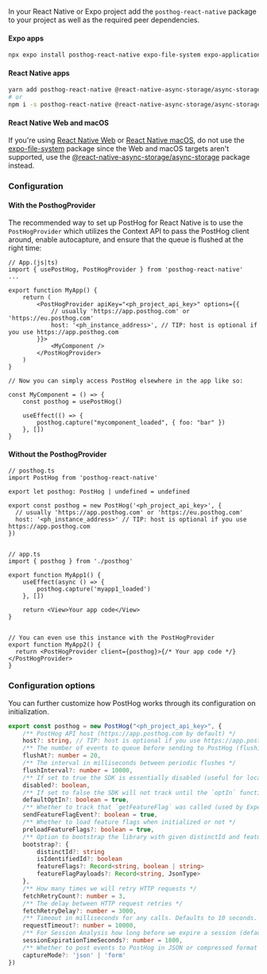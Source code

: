 In your React Native or Expo project add the `posthog-react-native` package to your project as well as the required peer dependencies.

#### Expo apps

```sh
npx expo install posthog-react-native expo-file-system expo-application expo-device expo-localization
```

#### React Native apps

```sh
yarn add posthog-react-native @react-native-async-storage/async-storage react-native-device-info
# or
npm i -s posthog-react-native @react-native-async-storage/async-storage react-native-device-info
```

#### React Native Web and macOS

If you're using [React Native Web](https://github.com/necolas/react-native-web) or [React Native macOS](https://github.com/microsoft/react-native-macos), do not use the [expo-file-system](https://github.com/expo/expo/tree/master/packages/expo-file-system) package since the Web and macOS targets aren't supported, use the [@react-native-async-storage/async-storage](https://github.com/react-native-async-storage/async-storage) package instead.

### Configuration

#### With the PosthogProvider

The recommended way to set up PostHog for React Native is to use the `PostHogProvider` which utilizes the Context API to pass the PostHog client around, enable autocapture, and ensure that the queue is flushed at the right time:

```react-native
// App.(js|ts)
import { usePostHog, PostHogProvider } from 'posthog-react-native'
...

export function MyApp() {
    return (
        <PostHogProvider apiKey="<ph_project_api_key>" options={{
            // usually 'https://app.posthog.com' or 'https://eu.posthog.com'
            host: '<ph_instance_address>', // TIP: host is optional if you use https://app.posthog.com
        }}>
            <MyComponent />
        </PostHogProvider>
    )
}

// Now you can simply access PostHog elsewhere in the app like so:

const MyComponent = () => {
    const posthog = usePostHog()

    useEffect(() => {
        posthog.capture("mycomponent_loaded", { foo: "bar" })
    }, [])
}
```

#### Without the PosthogProvider


```react-native
// posthog.ts
import PostHog from 'posthog-react-native'

export let posthog: PostHog | undefined = undefined

export const posthog = new PostHog('<ph_project_api_key>', {
  // usually 'https://app.posthog.com' or 'https://eu.posthog.com'  
  host: '<ph_instance_address>' // TIP: host is optional if you use https://app.posthog.com
})


// app.ts
import { posthog } from './posthog'

export function MyApp1() {
    useEffect(async () => {
        posthog.capture('myapp1_loaded')
    }, [])

    return <View>Your app code</View>
}


// You can even use this instance with the PostHogProvider
export function MyApp2() {
  return <PostHogProvider client={posthog}>{/* Your app code */}</PostHogProvider>
}
```

### Configuration options

You can further customize how PostHog works through its configuration on initialization.

```ts
export const posthog = new PostHog("<ph_project_api_key>", {
    /** PostHog API host (https://app.posthog.com by default) */
    host?: string, // TIP: host is optional if you use https://app.posthog.com
    /** The number of events to queue before sending to PostHog (flushing) */
    flushAt?: number = 20,
    /** The interval in milliseconds between periodic flushes */
    flushInterval?: number = 10000,
    /** If set to true the SDK is essentially disabled (useful for local environments where you don't want to track anything) */
    disabled?: boolean,
    /** If set to false the SDK will not track until the `optIn` function is called. */
    defaultOptIn?: boolean = true,
    /** Whether to track that `getFeatureFlag` was called (used by Experiments) */
    sendFeatureFlagEvent?: boolean = true,
    /** Whether to load feature flags when initialized or not */
    preloadFeatureFlags?: boolean = true,
    /** Option to bootstrap the library with given distinctId and feature flags */
    bootstrap?: {
        distinctId?: string
        isIdentifiedId?: boolean
        featureFlags?: Record<string, boolean | string>
        featureFlagPayloads?: Record<string, JsonType>
    },
    /** How many times we will retry HTTP requests */
    fetchRetryCount?: number = 3,
    /** The delay between HTTP request retries */
    fetchRetryDelay?: number = 3000,
    /** Timeout in milliseconds for any calls. Defaults to 10 seconds. */
    requestTimeout?: number = 10000,
    /** For Session Analysis how long before we expire a session (defaults to 30 mins) */
    sessionExpirationTimeSeconds?: number = 1800,
    /** Whether to post events to PostHog in JSON or compressed format */
    captureMode?: 'json' | 'form'
})
```
